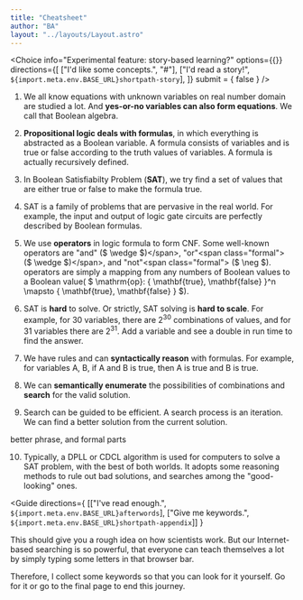 ```yaml
---
title: "Cheatsheet"
author: "BA"
layout: "../layouts/Layout.astro"
---
```



<Choice
  info="Experimental feature: story-based learning?"
  options={{}}
  directions={[
    ["I'd like some concepts.", "#"],
    ["I'd read a story!", `${import.meta.env.BASE_URL}shortpath-story`],
  ]}
  submit = { false }
/>

1. We all know equations with unknown variables on real number domain are studied a lot.
And **yes-or-no variables can also form equations**.
We call that Boolean algebra.<span class="formal"></span>

2. **Propositional logic deals with formulas**, in which
everything is abstracted as a Boolean variable. A formula consists
of variables and is true or false according to the truth values of variables.
<span class="formal">A formula is actually recursively defined.</span>

3. In Boolean Satisfiabilty Problem (**SAT**), we try find a set of values that
are either true or false to make the formula true.

4. SAT is a family of problems that are pervasive in the real world. For example,
the input and output of logic gate circuits are perfectly described by Boolean formulas.

5. We use **operators** in logic formula to form CNF. Some well-known operators
are "and"<span class="formal"> ($ \wedge $)</span>, "or"<span class="formal"> ($ \wedge $)</span>,
and "not"<span class="formal"> ($ \neg $)</span>. <span class="formal">operators
are simply a mapping from any numbers of Boolean values to a Boolean value(
$ \mathrm{op}: \{ \mathbf{true}, \mathbf{false} \}^n \mapsto \{ \mathbf{true}, \mathbf{false} \} $).</span>

6. SAT is **hard** to solve. Or strictly, SAT solving is **hard to scale**. For example,
for 30 variables, there are $2^{30}$ combinations of values, and for 31 variables
there are $2^{31}$. Add a variable and see a double in run time to find the answer.

7. We have rules and can **syntactically reason** with formulas. For example, for
variables A, B, if A and B is true, then A is true and B is true.

8. We can **semantically enumerate** the possibilities of combinations and **search** for the
valid solution.

9. Search can be guided to be efficient. A search process is an iteration.
We can find a better solution from the current solution.

<TodoModal>
better phrase, and formal parts
</TodoModal>

10. Typically, a DPLL or CDCL algorithm is used for computers to solve
a SAT problem, with the best of both worlds. It adopts some reasoning methods
to rule out bad solutions, and searches among the "good-looking" ones.

<Guide
directions={ [["I've read enough.", `${import.meta.env.BASE_URL}afterwords`], ["Give me keywords.", `${import.meta.env.BASE_URL}shortpath-appendix`]] }
>
This should give you a rough idea on how scientists work. But our Internet-based
searching is so powerful, that everyone can teach themselves a lot by
simply typing some letters in that browser bar.

Therefore, I collect some keywords so that you can look for it yourself.
Go for it or go to the final page to end this journey.
</Guide>
